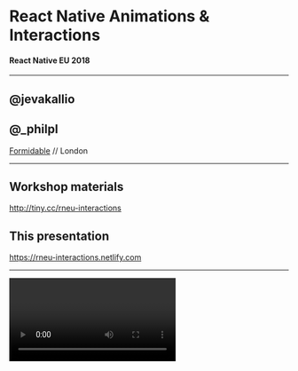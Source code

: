 
# React Native Animations & Interactions

#### React Native EU 2018

---

## @jevakallio

## @\_philpl

[Formidable](https://formidable.com) // London

---

## Workshop materials

http://tiny.cc/rneu-interactions

## This presentation

https://rneu-interactions.netlify.com

---

<Video  url="https://uimovement.com/media/resource_image/image_6220.gif.mp4"  />

###### Source: [Fast Food Order](https://uimovement.com/ui/6220/fast-food-order/)

---

<Video url="https://uimovement.com/media/resource_image/image_6114.gif.mp4" />

###### Source: [Thanos Effect](https://uimovement.com/ui/6114/read-all-thanos-effect/)

---

<Video url="https://uimovement.com/media/resource_image/image_6048.gif.mp4" />

###### Source: [Books](https://uimovement.com/ui/6048/books/)

---

<Video url="https://uimovement.com/media/resource_image/image_5929.gif.mp4" />

###### Source: [Juice Fruit](https://uimovement.com/ui/5929/juice-fruit/)

---

<Video url="https://uimovement.com/media/resource_image/image_6133.gif.mp4" />

###### Source: [Calendar pinch zoom](https://uimovement.com/ui/6133/calendar-pinch-zoom/)

---

<Video url="https://uimovement.com/media/resource_image/image_6168.gif.mp4" />

###### Source: [Finance App](https://uimovement.com/ui/6168/finance-app/)

---

<Video url="https://media.giphy.com/media/CtLMCCLylm3o4/giphy.mp4" />

## wat

---

## Animations are great

##### (when used right)

---

## Good animations

- Meaningful
- Physically realistic
- Hard to implement

---

### Built-in Animation APIs

[Animated](https://facebook.github.io/react-native/docs/animations#animated-api)

[LayoutAnimation](https://facebook.github.io/react-native/docs/animations#layoutanimation-api)

---

<CodeSurfer
code={require("!raw-loader!./presentation/snippets/animated.js")}
theme={prismTheme}
title="Animated"
lang="javascript"
notes=""
showNumbers
steps={[
{ tokens: {2: [8, 13]}, notes: "It's built into React Native" },
{ lines: [6], notes: "We create an animated value container " },
{ range: [21, 24], notes: "We can transform that value to another value" },
{ lines: [27, 31], notes: "We can bind the value to a view's styles" },
{ lines: [14], notes: "But we must manually start the animation" }
]}
/>

---

### Built-in Interaction APIs

[Gesture Responder System](https://facebook.github.io/react-native/docs/gesture-responder-system)

[PanResponder](https://facebook.github.io/react-native/docs/panresponder)

---

<CodeSurfer
code={require("!raw-loader!./presentation/snippets/panresponder.js")}
theme={prismTheme}
title="PanResponder"
lang="javascript"
notes=""
showNumbers
steps={[
{ tokens: {2: [6, 11]}, notes: "It's built into React Native" },
{ range: [9, 14], notes: "We can respond to gesture lifecycle events" },
{ lines: [25], notes: "PanResponder is just a utility to generate gesture props, which we attach to a view"},
{ lines: [6, 13], notes: "And bind the gesture state to an Animated value" },
{ lines: [17, 18, 19, 20, 21, 24], notes: "The Animated value can then drive visual changes" },
]}
/>

---

## Animated & PanResponder basics

[FormidableLabs/react-native-animation-workshop](https://github.com/FormidableLabs/react-native-animation-workshop)

---

# "Advanced"

---

## Today's program

- Animated ➡️ Reanimated
- PanResponder ➡️ GestureHandler
- React Navigation Navigators

---

## Reanimated

- `Animated` implemented completely from scratch
- Fully declarative (no more `.start()`!)
- Runs on the native UI thread (no more `useNativeDriver`)
- Built into Expo\*

---

## Reanimated Confetti

https://snack.expo.io/@kitten/rn-interactions---reanimated-demo

---

## React Native Gesture Handler

- Declarative components (e.g. `PanGestureHandler`, `PinchGestureHandler`)
- Can be nested and composed!
- Also built into Expo
- Stable, version 1.0 this summer

---

<CodeSurfer
code={require("!raw-loader!./presentation/snippets/gesturehandler.js")}
theme={prismTheme}
title="Gesture Handler"
lang="javascript"
notes=""
showNumbers
steps={[
{ range: [1, 4], notes: "A separate library (with native dependencies)" },
{ lines: [13, 20], notes: "Provides different gesture handler primitives" },
{ lines: [10, 11, 15, 22], notes: "We can ensure that gestures don't conflict with each other"},
{ lines: [16, 17], notes: "We can be notified of gesture events" },
{ lines: [23, 24, 25], notes: "Or bind them to (Re)Animated native event handlers" },
]}
/>

---

## React Navigation

#### Custom Navigators

---

## Problem

- You've made a sweet transition animation
- Now all your code is on a single screen
- Not very React-like, is it?
- Back button and gestures don't work

---

## Solution

- Custom Transitioner API
- Define any type of animation
- Keep your application code clean
- Tweens with user gestures
- Publish as open source\*

---

## Open Source Navigators

- FluidTransition
- ???

---

## FluidTransition

- Shared Element Transitions (SET) 😍
- Material Design, so hot right now
- Actually great for spatial awareness
- The _worst_ type of transition to implement on RN

---

<CodeSurfer
code={require("!raw-loader!./presentation/snippets/fluidnavigator.js")}
theme={prismTheme}
title="FluidNavigator"
lang="javascript"
notes=""
showNumbers
steps={[
{ lines: [6, 7], notes: "Drop-in replacement for Stack Navigator" },
{ range: [11, 13], notes: "Wrap an element in <Transition>" },
{ range: [18, 20], notes: "And match on the next screen for SET"},
{ range: [26, 28], notes: "We can also make elements appear with custom animations" },
]}
/>

---
